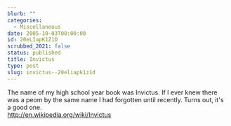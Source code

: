 ```yaml
---
blurb: ""
categories:
  - Miscellaneous
date: 2005-10-03T00:00:00
id: 20eLIapK1Z1D
scrubbed_2021: false
status: published
title: Invictus
type: post
slug: invictus--20eliapk1z1d
---
```


The name of my high school year book was Invictus. If I ever knew
there was a peom by the same name I had forgotten until recently.
Turns out, it's a good one.  
http://en.wikipedia.org/wiki/Invictus